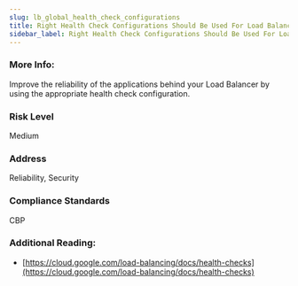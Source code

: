 ```yaml
---
slug: lb_global_health_check_configurations
title: Right Health Check Configurations Should Be Used For Load Balancer Global Health Checks
sidebar_label: Right Health Check Configurations Should Be Used For Load Balancer Global Health Checks
---
```


### More Info:

Improve the reliability of the applications behind your Load Balancer by using the appropriate health check configuration.

### Risk Level

Medium

### Address

Reliability, Security

### Compliance Standards

CBP

### Additional Reading:

- [https://cloud.google.com/load-balancing/docs/health-checks](https://cloud.google.com/load-balancing/docs/health-checks) 

